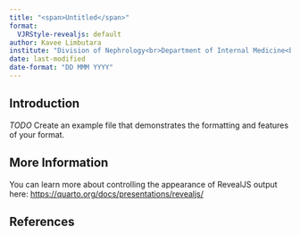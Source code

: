 ```yaml
---
title: "<span>Untitled</span>"
format:
  VJRStyle-revealjs: default
author: Kavee Limbutara
institute: "Division of Nephrology<br>Department of Internal Medicine<br>Faculty of Medicine Vajira Hospital<br>Navamindradhiraj University"
date: last-modified
date-format: "DD MMM YYYY"
---
```


## Introduction

*TODO* Create an example file that demonstrates the formatting and features of your format.

## More Information

You can learn more about controlling the appearance of RevealJS output here: <https://quarto.org/docs/presentations/revealjs/>


## References

::: {#refs}
:::